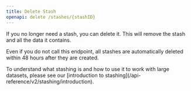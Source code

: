 ```yaml
---
title: Delete Stash
openapi: delete /stashes/{stashID}
---
```


If you no longer need a stash, you can delete it. This will remove the stash and all the data it contains.

<Note>Even if you do not call this endpoint, all stashes are automatically deleted within 48 hours after they are created.</Note>

<Tip>
  To understand what stashing is and how to use it to work with large datasets, please see our [introduction to stashing](/api-reference/v2/stashing/introduction).
</Tip>
